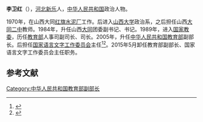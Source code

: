 '''李卫红'''（{{bd|1955年3月|||catIdx=}}），[[河北|河北]][[新乐|新乐]]人，[[中华人民共和国|中华人民共和国]]政治人物。

1970年，在山西大同[[红旗水泥厂|红旗水泥厂]]工作。后进入[[山西大学|山西大学]]政治系，之后担任山西[[大同二中|大同二中]]教师。1984年，升任山西[[大同市|大同]]团委副书记、书记。1989年，进入[[国家教委|国家教委]]，历任[[中华人民共和国教育部|教育部]]人事司副司长、司长。2005年，升任[[中华人民共和国教育部|中华人民共和国教育部]]副部长。后担任[[国家语言文字工作委员会|国家语言文字工作委员会]]主任<ref>{{cite news|title=国务院任命李卫红为国家语言文字工作委员会主任|url=http://news.xinhuanet.com/politics/2010-05/14/c_12102316.htm|accessdate=2012-02-29|newspaper=新华网|archive-date=2010-11-11|archive-url=https://web.archive.org/web/20101111171547/http://news.xinhuanet.com/politics/2010-05/14/c_12102316.htm|dead-url=no}}</ref><ref>{{cite news|title=李卫红在2012年全国教育工作会议上的讲话|url=http://www.edu.cn/jiang_874/20120222/t20120222_743248.shtml|accessdate=2012-02-29|newspaper=中国教育新闻网|archive-url=https://web.archive.org/web/20120226120731/http://www.edu.cn/jiang_874/20120222/t20120222_743248.shtml|archive-date=2012-02-26|dead-url=yes}}</ref>。2015年5月卸任教育部副部长、国家语言文字工作委员会主任职务。

==参考文献==
{{reflist}}
{{中国政治人物小作品}}
[[Category:中华人民共和国教育部副部长|Category:中华人民共和国教育部副部长]]